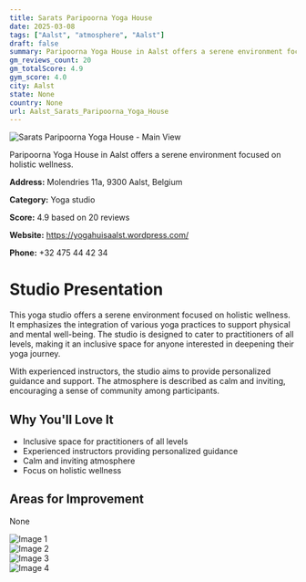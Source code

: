 ```yaml
---
title: Sarats Paripoorna Yoga House
date: 2025-03-08
tags: ["Aalst", "atmosphere", "Aalst"]  
draft: false
summary: Paripoorna Yoga House in Aalst offers a serene environment focused on holistic wellness.
gm_reviews_count: 20
gm_totalScore: 4.9
gym_score: 4.0
city: Aalst
state: None
country: None
url: Aalst_Sarats_Paripoorna_Yoga_House
---
```


<div className="aspect-[16/9] relative my-8">
  <img 
    src="https://lh5.googleusercontent.com/p/AF1QipOu7EC7SNKmi0T6SXIdqUv-CeCsQd0XsqUhMgs-=w1920-h1080-k-no"
    alt="Sarats Paripoorna Yoga House - Main View"
    className="object-cover absolute inset-0 w-full h-full rounded-lg"
  />
</div>

Paripoorna Yoga House in Aalst offers a serene environment focused on holistic wellness.

**Address:** Molendries 11a, 9300 Aalst, Belgium

**Category:** Yoga studio

**Score:** 4.9 based on 20 reviews

**Website:** https://yogahuisaalst.wordpress.com/

**Phone:** +32 475 44 42 34

# Studio Presentation

This yoga studio offers a serene environment focused on holistic wellness. It emphasizes the integration of various yoga practices to support physical and mental well-being. The studio is designed to cater to practitioners of all levels, making it an inclusive space for anyone interested in deepening their yoga journey.

With experienced instructors, the studio aims to provide personalized guidance and support. The atmosphere is described as calm and inviting, encouraging a sense of community among participants.

## Why You'll Love It

- Inclusive space for practitioners of all levels
- Experienced instructors providing personalized guidance
- Calm and inviting atmosphere
- Focus on holistic wellness

## Areas for Improvement

None

<div className="grid grid-cols-1 xl:grid-cols-2 gap-4 my-8">
<div className="aspect-[4/3] relative"><img src="https://lh5.googleusercontent.com/p/AF1QipN8etJA-RdcozZTTi8r1U_4XYy6z2b6nqyJbJSi=w1920-h1080-k-no" alt="Image 1" className="object-cover absolute inset-0 w-full h-full rounded-lg" /></div>
<div className="aspect-[4/3] relative"><img src="https://lh5.googleusercontent.com/p/AF1QipOYK5qyJveZ1YPpUbnU992Bd8-_FfpFmeF2BaDx=w1920-h1080-k-no" alt="Image 2" className="object-cover absolute inset-0 w-full h-full rounded-lg" /></div>
<div className="aspect-[4/3] relative"><img src="https://lh5.googleusercontent.com/p/AF1QipOuyehAFqX0ItbNoZWCVqooQUcWpZauz1uw0OX_=w1920-h1080-k-no" alt="Image 3" className="object-cover absolute inset-0 w-full h-full rounded-lg" /></div>
<div className="aspect-[4/3] relative"><img src="https://lh5.googleusercontent.com/p/AF1QipPp0MrIXhKpTOnXBS7lVEyOZUm5c6ObNhMyTo8b=w1920-h1080-k-no" alt="Image 4" className="object-cover absolute inset-0 w-full h-full rounded-lg" /></div>
</div>